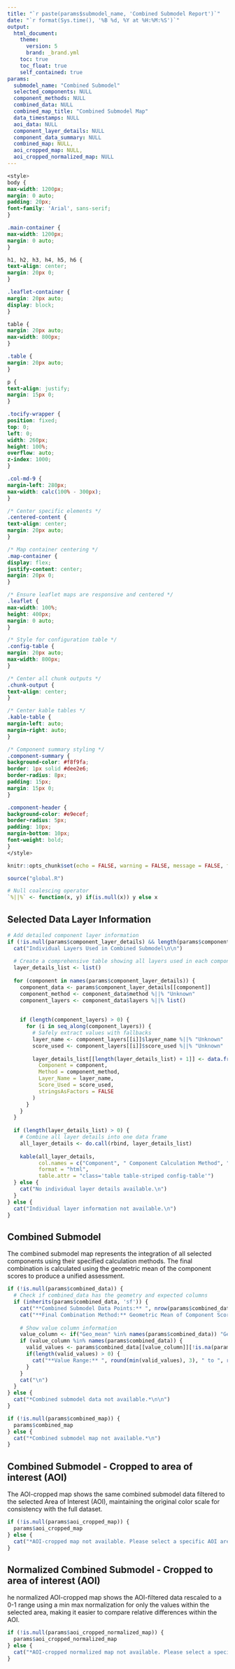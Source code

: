 ```yaml
---
title: "`r paste(params$submodel_name, 'Combined Submodel Report')`"
date: "`r format(Sys.time(), '%B %d, %Y at %H:%M:%S')`"
output: 
  html_document:
    theme:
      version: 5
      brand: _brand.yml
    toc: true
    toc_float: true
    self_contained: true
params:
  submodel_name: "Combined Submodel"
  selected_components: NULL
  component_methods: NULL
  combined_data: NULL
  combined_map_title: "Combined Submodel Map"
  data_timestamps: NULL
  aoi_data: NULL
  component_layer_details: NULL
  component_data_summary: NULL
  combined_map: NULL,
  aoi_cropped_map: NULL,
  aoi_cropped_normalized_map: NULL
---
```


```css
<style>
body {
max-width: 1200px;
margin: 0 auto;
padding: 20px;
font-family: 'Arial', sans-serif;
}

.main-container {
max-width: 1200px;
margin: 0 auto;
}

h1, h2, h3, h4, h5, h6 {
text-align: center;
margin: 20px 0;
}

.leaflet-container {
margin: 20px auto;
display: block;
}

table {
margin: 20px auto;
max-width: 800px;
}

.table {
margin: 20px auto;
}

p {
text-align: justify;
margin: 15px 0;
}

.tocify-wrapper {
position: fixed;
top: 0;
left: 0;
width: 260px;
height: 100%;
overflow: auto;
z-index: 1000;
}

.col-md-9 {
margin-left: 280px;
max-width: calc(100% - 300px);
}

/* Center specific elements */
.centered-content {
text-align: center;
margin: 20px auto;
}

/* Map container centering */
.map-container {
display: flex;
justify-content: center;
margin: 20px 0;
}

/* Ensure leaflet maps are responsive and centered */
.leaflet {
max-width: 100%;
height: 400px;
margin: 0 auto;
}

/* Style for configuration table */
.config-table {
margin: 20px auto;
max-width: 800px;
}

/* Center all chunk outputs */
.chunk-output {
text-align: center;
}

/* Center kable tables */
.kable-table {
margin-left: auto;
margin-right: auto;
}

/* Component summary styling */
.component-summary {
background-color: #f8f9fa;
border: 1px solid #dee2e6;
border-radius: 8px;
padding: 15px;
margin: 15px 0;
}

.component-header {
background-color: #e9ecef;
border-radius: 5px;
padding: 10px;
margin-bottom: 10px;
font-weight: bold;
}
</style>
```

```r
knitr::opts_chunk$set(echo = FALSE, warning = FALSE, message = FALSE, fig.width = 12, fig.height = 8)

source("global.R")

# Null coalescing operator
`%||%` <- function(x, y) if(is.null(x)) y else x

```

## Selected Data Layer Information
```r
# Add detailed component layer information
if (!is.null(params$component_layer_details) && length(params$component_layer_details) > 0) {
  cat("Individual Layers Used in Combined Submodel\n\n")
  
  # Create a comprehensive table showing all layers used in each component
  layer_details_list <- list()
  
  for (component in names(params$component_layer_details)) {
    component_data <- params$component_layer_details[[component]]
    component_method <- component_data$method %||% "Unknown"
    component_layers <- component_data$layers %||% list()
    
    
    if (length(component_layers) > 0) {
      for (i in seq_along(component_layers)) {
        # Safely extract values with fallbacks
        layer_name <- component_layers[[i]]$layer_name %||% "Unknown"
        score_used <- component_layers[[i]]$score_used %||% "Unknown"
        
        layer_details_list[[length(layer_details_list) + 1]] <- data.frame(
          Component = component,
          Method = component_method,
          Layer_Name = layer_name,
          Score_Used = score_used,
          stringsAsFactors = FALSE
        )
      }
    }
  }
  
  if (length(layer_details_list) > 0) {
    # Combine all layer details into one data frame
    all_layer_details <- do.call(rbind, layer_details_list)
    
    kable(all_layer_details, 
          col.names = c("Component", " Component Calculation Method", "Layer Name", "Selected Score"),
          format = "html",
          table.attr = "class='table table-striped config-table'")
  } else {
    cat("No individual layer details available.\n")
  }
} else {
  cat("Individual layer information not available.\n")
}
```

## Combined Submodel

The combined submodel map represents the integration of all selected components using their specified calculation methods. The final combination is calculated using the geometric mean of the component scores to produce a unified assessment.

```r
if (!is.null(params$combined_data)) {
  # Check if combined_data has the geometry and expected columns
  if (inherits(params$combined_data, 'sf')) {
    cat("**Combined Submodel Data Points:** ", nrow(params$combined_data), "  \n")
    cat("**Final Combination Method:** Geometric Mean of Component Scores  \n")
    
    # Show value column information
    value_column <- if("Geo_mean" %in% names(params$combined_data)) "Geo_mean" else "Combined_Score"
    if (value_column %in% names(params$combined_data)) {
      valid_values <- params$combined_data[[value_column]][!is.na(params$combined_data[[value_column]])]
      if(length(valid_values) > 0) {
        cat("**Value Range:** ", round(min(valid_values), 3), " to ", round(max(valid_values), 3), "  \n")
      }
    }
    cat("\n")
  }
} else {
  cat("*Combined submodel data not available.*\n\n")
}

if (!is.null(params$combined_map)) {
  params$combined_map
} else {
  cat("*Combined submodel map not available.*\n")
}
```

## Combined Submodel - Cropped to area of interest (AOI)

The AOI-cropped map shows the same combined submodel data filtered to the selected Area of Interest (AOI), maintaining the original color scale for consistency with the full dataset.

```r
if (!is.null(params$aoi_cropped_map)) {
  params$aoi_cropped_map
} else {
  cat("*AOI-cropped map not available. Please select a specific AOI area.*\n")
}
```

## Normalized Combined Submodel - Cropped to area of interest (AOI)

he normalized AOI-cropped map shows the AOI-filtered data rescaled to a 0-1 range using a min max normalization for only the values within the selected area, making it easier to compare relative differences within the AOI.

```r
if (!is.null(params$aoi_cropped_normalized_map)) {
  params$aoi_cropped_normalized_map
} else {
  cat("*AOI-cropped normalized map not available. Please select a specific AOI area.*\n")
}
```